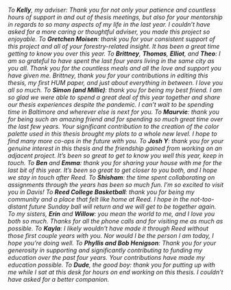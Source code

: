 *To **Kelly**, my adviser: Thank you for not only your patience and countless hours of support in and out of thesis meetings, but also for your mentorship in regards to so many aspects of my life in the last year. I couldn't have asked for a more caring or thoughtful adviser, you made this project so enjoyable.*
\newline
\newline
*To **Gretchen Moisen**: thank you for your consistent support of this project and all of your forestry-related insight. It has been a great time getting to know you over this year.*
\newline
\newline
*To **Brittney**, **Thomas**, **Elliot**, and **Theo**: I am so grateful to have spent the last four years living in the same city as you all. Thank you for the countless meals and all the love and support you have given me. Brittney, thank you for your contributions in editing this thesis, my first HUM paper, and just about everything in between. I love you all so much.*
\newline
\newline
*To **Simon (and Millie)**: thank you for being my best friend. I am so glad we were able to spend a great deal of this year together and share our thesis experiences despite the pandemic. I can't wait to be spending time in Baltimore and wherever else is next for you.*
\newline
\newline
*To **Maurvie**: thank you for being such an amazing friend and for spending so much great time over the last few years. Your significant contribution to the creation of the color palette used in this thesis brought my plots to a whole new level. I hope to find many more co-ops in the future with you.*
\newline
\newline
*To **Josh Y**: thank you for your genuine interest in this thesis and the friendship gained from working on an adjacent project. It's been so great to get to know you well this year, keep in touch.* 
\newline
\newline
\newline
*To **Ben** and **Emma**: thank you for sharing your house with me for the last bit of this year. It's been so great to get closer to you both, and I hope we stay in touch after Reed.*
\newline
\newline
*To **Shisham**: the time spent collaborating on assignments through the years has been so much fun. I'm so excited to visit you in Davis!*
\newline
\newline
*To **Reed College Basketball**: thank you for being my community and a place that felt like home at Reed. I hope in the not-too-distant future Sunday ball will return and we will get to be together again.*
\newline
\newline
*To my sisters, **Erin** and **Willow**: you mean the world to me, and I love you both so much. Thanks for all the phone calls and for visiting me as much as possible.*
\newline
\newline
*To **Kayla**: I likely wouldn't have made it through Reed without those first couple years with you. Nor would I be the person I am today, I hope you're doing well.*
\newline
\newline
*To **Phyllis and Bob Henigson**: Thank you for your generosity in supporting and significantly contributing to funding my education over the past four years. Your contributions have made my education possible.*
\newline
\newline
*To **Dude**, the good boy: thank you for putting up with me while I sat at this desk for hours on end working on this thesis. I couldn't have asked for a better companion.*
